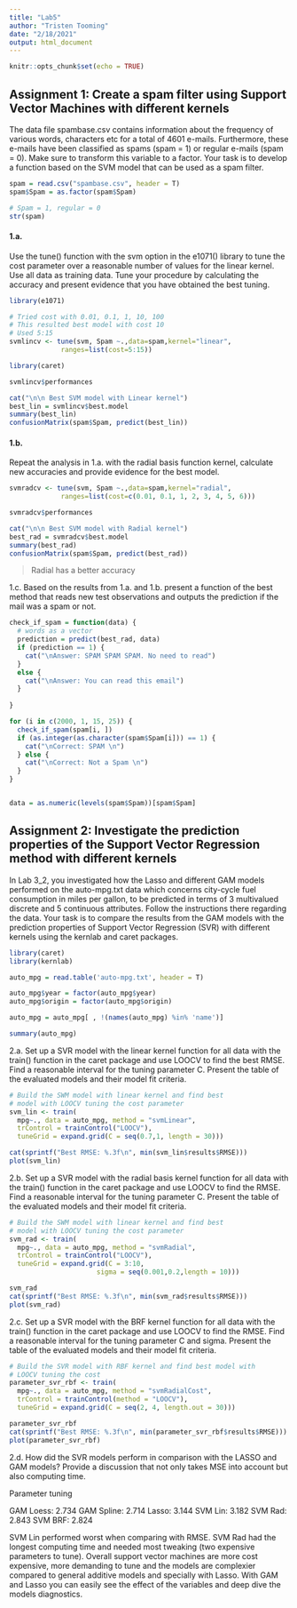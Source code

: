 ```yaml
---
title: "Lab5"
author: "Tristen Tooming"
date: "2/18/2021"
output: html_document
---
```


```r
knitr::opts_chunk$set(echo = TRUE)
```

## Assignment 1: Create a spam filter using Support Vector Machines with different kernels

The data file spambase.csv contains information about the frequency of various words, characters etc for a total of 4601 e-mails. Furthermore, these e-mails have been classified as spams (spam = 1) or regular e-mails (spam = 0). Make sure to transform this variable to a factor. Your task is to develop a function based on the SVM model that can be used as a spam filter.

```r
spam = read.csv("spambase.csv", header = T)
spam$Spam = as.factor(spam$Spam)

# Spam = 1, regular = 0
str(spam)
```


#### 1.a.

Use the tune() function with the svm option in the e1071() library to tune the cost parameter over a reasonable number of values for the linear kernel. Use all data as training data. Tune your procedure by calculating the accuracy and present evidence that you have obtained the best tuning.

```r
library(e1071)

# Tried cost with 0.01, 0.1, 1, 10, 100
# This resulted best model with cost 10
# Used 5:15
svmlincv <- tune(svm, Spam ~.,data=spam,kernel="linear",
             ranges=list(cost=5:15))

```
```r
library(caret)

svmlincv$performances

cat("\n\n Best SVM model with Linear kernel")
best_lin = svmlincv$best.model
summary(best_lin)
confusionMatrix(spam$Spam, predict(best_lin))
```


#### 1.b.

Repeat the analysis in 1.a. with the radial basis function kernel, calculate new accuracies and provide evidence for the best model.

```r
svmradcv <- tune(svm, Spam ~.,data=spam,kernel="radial",
             ranges=list(cost=c(0.01, 0.1, 1, 2, 3, 4, 5, 6)))
```
```r

svmradcv$performances

cat("\n\n Best SVM model with Radial kernel")
best_rad = svmradcv$best.model
summary(best_rad)
confusionMatrix(spam$Spam, predict(best_rad))
```


> Radial has a better accuracy

1.c. Based on the results from 1.a. and 1.b. present a function of the best method that reads new test observations and outputs the prediction if the mail was a spam or not.
```r

check_if_spam = function(data) {
  # words as a vector
  prediction = predict(best_rad, data)
  if (prediction == 1) {
    cat("\nAnswer: SPAM SPAM SPAM. No need to read")
  }
  else {
    cat("\nAnswer: You can read this email")
  }
    
}

for (i in c(2000, 1, 15, 25)) {
  check_if_spam(spam[i, ])
  if (as.integer(as.character(spam$Spam[i])) == 1) {
    cat("\nCorrect: SPAM \n")
  } else {
    cat("\nCorrect: Not a Spam \n")
  }
}


data = as.numeric(levels(spam$Spam))[spam$Spam]
```

## Assignment 2: Investigate the prediction properties of the Support Vector Regression method with different kernels

In Lab 3_2, you investigated how the Lasso and different GAM models performed on the auto-mpg.txt data which concerns city-cycle fuel consumption in miles per gallon, to be predicted in terms of 3 multivalued discrete and 5 continuous attributes. Follow the instructions there regarding the data. Your task is to compare the results from the GAM models with the prediction properties of Support Vector Regression (SVR) with different kernels using the kernlab and caret packages.

```r
library(caret)
library(kernlab)

auto_mpg = read.table('auto-mpg.txt', header = T)

auto_mpg$year = factor(auto_mpg$year)
auto_mpg$origin = factor(auto_mpg$origin)

auto_mpg = auto_mpg[ , !(names(auto_mpg) %in% 'name')]

summary(auto_mpg)
```

2.a. Set up a SVR model with the linear kernel function for all data with the train() function in the caret package and use LOOCV to find the best RMSE. Find a reasonable interval for the tuning parameter C. Present the table of the evaluated models and their model fit criteria.

```r
# Build the SWM model with linear kernel and find best 
# model with LOOCV tuning the cost parameter
svm_lin <- train(
  mpg~., data = auto_mpg, method = "svmLinear",
  trControl = trainControl("LOOCV"),
  tuneGrid = expand.grid(C = seq(0.7,1, length = 30)))
```
```r
cat(sprintf("Best RMSE: %.3f\n", min(svm_lin$results$RMSE)))
plot(svm_lin)
```



2.b. Set up a SVR model with the radial basis kernel function for all data with the train() function in the caret package and use LOOCV to find the RMSE. Find a reasonable interval for the tuning parameter C. Present the table of the evaluated models and their model fit criteria.

```r
# Build the SWM model with linear kernel and find best 
# model with LOOCV tuning the cost parameter
svm_rad <- train(
  mpg~., data = auto_mpg, method = "svmRadial",
  trControl = trainControl("LOOCV"),
  tuneGrid = expand.grid(C = 3:10,
                      sigma = seq(0.001,0.2,length = 10)))
```
```r
svm_rad
cat(sprintf("Best RMSE: %.3f\n", min(svm_rad$results$RMSE)))
plot(svm_rad)
```


2.c. Set up a SVR model with the BRF kernel function for all data with the train() function in the caret package and use LOOCV to find the RMSE. Find a reasonable interval for the tuning parameter C and sigma. Present the table of the evaluated models and their model fit criteria.

```r
# Build the SVR model with RBF kernel and find best model with 
# LOOCV tuning the cost 
parameter_svr_rbf <- train(
  mpg~., data = auto_mpg, method = "svmRadialCost",
  trControl = trainControl(method = "LOOCV"),
  tuneGrid = expand.grid(C = seq(2, 4, length.out = 30)))

```
```r
parameter_svr_rbf
cat(sprintf("Best RMSE: %.3f\n", min(parameter_svr_rbf$results$RMSE)))
plot(parameter_svr_rbf)
```


2.d. How did the SVR models perform in comparison with the LASSO and GAM models? Provide a discussion that not only takes MSE into account but also computing time.

Parameter tuning


GAM Loess:     2.734
GAM Spline:    2.714
Lasso:         3.144
SVM Lin:       3.182
SVM Rad:       2.843
SVM BRF:       2.824


SVM Lin performed worst when comparing with RMSE. SVM Rad had the longest computing time and needed most tweaking (two expensive parameters to tune). Overall support vector machines are more cost expensive, more demanding to tune and the models are complexier compared to general additive models and specially with Lasso. With GAM and Lasso you can easily see the effect of the variables and deep dive the models diagnostics. 





